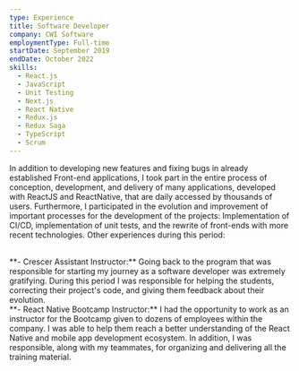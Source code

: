```yaml
---
type: Experience
title: Software Developer
company: CWI Software
employmentType: Full-time
startDate: September 2019
endDate: October 2022
skills:
  - React.js
  - JavaScript
  - Unit Testing
  - Next.js
  - React Native
  - Redux.js
  - Redux Saga
  - TypeScript
  - Scrum
---
```


In addition to developing new features and fixing bugs in already established Front-end applications, I took part in the entire process of conception, development, and delivery of many applications, developed with ReactJS and ReactNative, that are daily accessed by thousands of users. Furthermore, I participated in the evolution and improvement of important processes for the development of the projects: Implementation of CI/CD, implementation of unit tests, and the rewrite of front-ends with more recent technologies.
Other experiences during this period:

<br />
**- Crescer Assistant Instructor:** Going back to the program that was responsible
for starting my journey as a software developer was extremely gratifying. During
this period I was responsible for helping the students, correcting their project's
code, and giving them feedback about their evolution.

<br />
**- React Native Bootcamp Instructor:** I had the opportunity to work as an instructor
for the Bootcamp given to dozens of employees within the company. I was able to help
them reach a better understanding of the React Native and mobile app development
ecosystem. In addition, I was responsible, along with my teammates, for organizing
and delivering all the training material.
